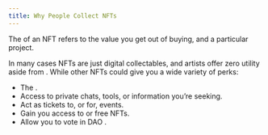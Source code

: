 ```yaml
---
title: Why People Collect NFTs
---
```


The <Nutshell children="utility" glossaryEntry="content/glossary/utility.mdx" /> of an NFT refers to the value you get out of buying, and <Nutshell children="holding" glossaryEntry="content/glossary/holder.mdx" /> a particular project.

In many cases NFTs are just digital collectables, and artists offer zero utility aside from <Nutshell children="!vibes" glossaryEntry="content/glossary/CH3-vibes.mdx" />. While other NFTs could give you a wide variety of perks:

* The <Nutshell children="NFT community" glossaryEntry="content/glossary/web3_community.mdx" />.
* Access to private chats, tools, or information you’re seeking.
* Act as tickets to, or for, events.
* Gain you access to <Nutshell children="whitelists" glossaryEntry="content/glossary/allowlist.mdx" /> or free NFTs.
* Allow you to vote  in DAO <Nutshell children="governance" glossaryEntry="content/glossary/DAO-Governance.mdx" />.

